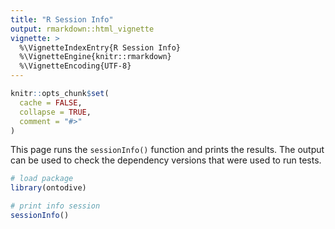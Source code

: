 ```yaml
---
title: "R Session Info"
output: rmarkdown::html_vignette
vignette: >
  %\VignetteIndexEntry{R Session Info}
  %\VignetteEngine{knitr::rmarkdown}
  %\VignetteEncoding{UTF-8}
---
```


```r
knitr::opts_chunk$set(
  cache = FALSE,
  collapse = TRUE,
  comment = "#>"
)
```

This page runs the `sessionInfo()` function and prints the results. The output can be used to check the dependency versions that were used to run tests.

```r
# load package
library(ontodive)

# print info session
sessionInfo()
```
